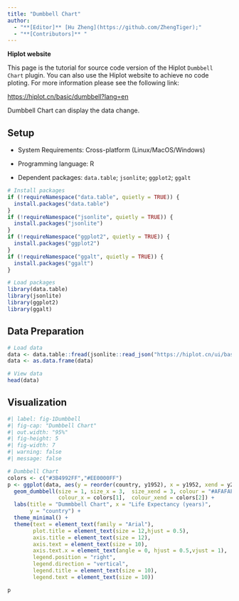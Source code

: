 ```yaml
---
title: "Dumbbell Chart"
author:
  - "**[Editor]** [Hu Zheng](https://github.com/ZhengTiger);"
  - "**[Contributors]** "
---
```


::: callout-note
**Hiplot website**

This page is the tutorial for source code version of the Hiplot `Dumbbell Chart` plugin. You can also use the Hiplot website to achieve no code ploting. For more information please see the following link:

<https://hiplot.cn/basic/dumbbell?lang=en>
:::

Dumbbell Chart can display the data change.

## Setup

-   System Requirements: Cross-platform (Linux/MacOS/Windows)

-   Programming language: R

-   Dependent packages: `data.table`; `jsonlite`; `ggplot2`; `ggalt`

```r
# Install packages
if (!requireNamespace("data.table", quietly = TRUE)) {
  install.packages("data.table")
}
if (!requireNamespace("jsonlite", quietly = TRUE)) {
  install.packages("jsonlite")
}
if (!requireNamespace("ggplot2", quietly = TRUE)) {
  install.packages("ggplot2")
}
if (!requireNamespace("ggalt", quietly = TRUE)) {
  install.packages("ggalt")
}

# Load packages
library(data.table)
library(jsonlite)
library(ggplot2)
library(ggalt)
```

## Data Preparation

```r
# Load data
data <- data.table::fread(jsonlite::read_json("https://hiplot.cn/ui/basic/dumbbell/data.json")$exampleData$textarea[[1]])
data <- as.data.frame(data)

# View data
head(data)
```

## Visualization

```r
#| label: fig-1Dumbbell
#| fig-cap: "Dumbbell Chart"
#| out.width: "95%"
#| fig-height: 5
#| fig-width: 7
#| warning: false
#| message: false

# Dumbbell Chart
colors <- c("#3B4992FF","#EE0000FF")
p <- ggplot(data, aes(y = reorder(country, y1952), x = y1952, xend = y2007)) +
  geom_dumbbell(size = 1, size_x = 3,  size_xend = 3, colour = "#AFAFAF",  
                colour_x = colors[1],  colour_xend = colors[2]) +
  labs(title = "Dummbbell Chart", x = "Life Expectancy (years)",
       y = "country") +
  theme_minimal() +
  theme(text = element_text(family = "Arial"),
        plot.title = element_text(size = 12,hjust = 0.5),
        axis.title = element_text(size = 12),
        axis.text = element_text(size = 10),
        axis.text.x = element_text(angle = 0, hjust = 0.5,vjust = 1),
        legend.position = "right",
        legend.direction = "vertical",
        legend.title = element_text(size = 10),
        legend.text = element_text(size = 10))

p
```


